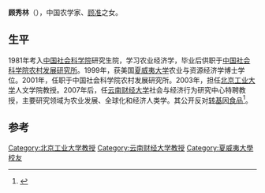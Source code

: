 '''顾秀林'''（{{bd|1950年|5月|}}），中国农学家、[[顾准|顾准]]之女。
==生平==
1981年考入[[中国社会科学院|中国社会科学院]]研究生院，学习农业经济学，毕业后供职于[[中国社会科学院农村发展研究所|中国社会科学院农村发展研究所]]。1999年，获美国[[夏威夷大学|夏威夷大学]]农业与资源经济学博士学位。2001年，任职于中国社会科学院农村发展研究所。2003年，担任[[北京工业大学|北京工业大学]]人文学院教授。2007年后，任[[云南财经大学|云南财经大学]]社会与经济行为研究中心特聘教授，主要研究领域为农业发展、全球化和经济人类学。其公开反对[[转基因食品|转基因食品]]<ref>{{cite news|title=顾秀林：坚决不同意标注出售转基因食品|url=http://news.163.com/13/1030/07/9CDTQ9620001124J_all.html|accessdate=2013-10-30|newspaper=网易（转自新华网）}}</ref>。

==参考==
{{Reflist}}

[[Category:北京工业大学教授|Category:北京工业大学教授]]
[[Category:云南财经大学教授|Category:云南财经大学教授]]
[[Category:夏威夷大學校友|Category:夏威夷大學校友]]